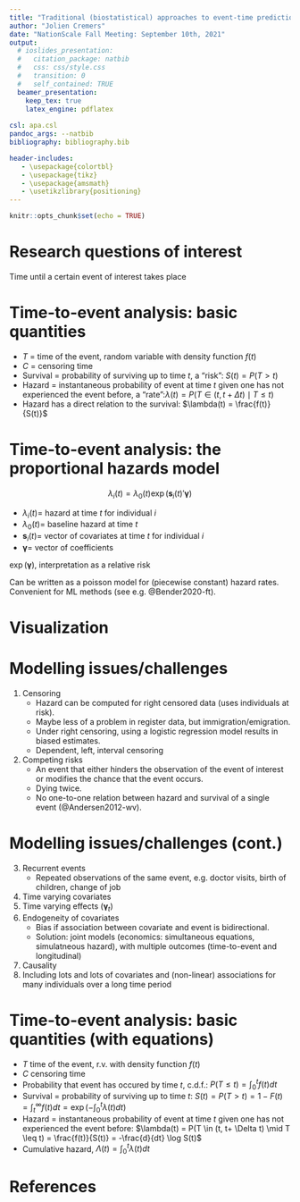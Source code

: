 ```yaml
--- 
title: "Traditional (biostatistical) approaches to event-time prediction"
author: "Jolien Cremers"
date: "NationScale Fall Meeting: September 10th, 2021"
output:
  # ioslides_presentation:
  #   citation_package: natbib
  #   css: css/style.css
  #   transition: 0
  #   self_contained: TRUE
  beamer_presentation:
    keep_tex: true
    latex_engine: pdflatex
    
csl: apa.csl
pandoc_args: --natbib
bibliography: bibliography.bib

header-includes:
   - \usepackage{colortbl}   
   - \usepackage{tikz}
   - \usepackage{amsmath}
   - \usetikzlibrary{positioning}
---
```


```r
knitr::opts_chunk$set(echo = TRUE)
```


# Research questions of interest

Time until a certain event of interest takes place

\begin{itemize}
\item What is the probability that the event does (not) take place in the next X years?
\item Are there differences in event timing between groups?
\item How do certain personal, behavioral or other characteristics affect when the event takes place in an individuals' life?
\end{itemize}

# Time-to-event analysis: basic quantities 

- $T$ = time of the event, random variable with density function $f(t)$
- $C$ = censoring time
- Survival = probability of surviving up to time $t$, a "risk":\newline
$S(t) = P(T > t)$
- Hazard = instantaneous probability of event at time $t$ given one has not experienced the event before, a "rate":\newline $\lambda(t) = P(T \in (t, t+ \Delta t) \mid T \leq t)$
- Hazard has a direct relation to the survival: $\lambda(t) = \frac{f(t)}{S(t)}$


# Time-to-event analysis: the proportional hazards model

$$\lambda_i(t) = \lambda_0(t)\exp(\boldsymbol{s}_i(t)'\boldsymbol{\gamma})$$

- $\lambda_i(t) =$ hazard at time $t$ for individual $i$
- $\lambda_0(t) =$ baseline hazard at time $t$
- $\boldsymbol{s}_i(t) =$ vector of covariates at time $t$ for individual $i$
- $\boldsymbol{\gamma} =$ vector of coefficients

$\exp(\boldsymbol{\gamma})$, interpretation as a relative risk \newline

Can be written as a poisson model for (piecewise constant) hazard rates. Convenient for ML methods (see e.g. @Bender2020-ft).


# Visualization

\begin{figure}
\centering
\includegraphics[width = \textwidth]{hazard_survival.png}
\end{figure}

# Modelling issues/challenges

1. Censoring
    - Hazard can be computed for right censored data (uses individuals at risk).
    - Maybe less of a problem in register data, but immigration/emigration.
    - Under right censoring, using a logistic regression model results in biased estimates.
    - Dependent, left, interval censoring
2. Competing risks
    - An event that either hinders the observation of the event of interest or modifies the chance that the event occurs.
    - Dying twice.
    - No one-to-one relation between hazard and survival of a single event (@Andersen2012-wv).


# Modelling issues/challenges (cont.)
3. Recurrent events
    - Repeated observations of the same event, e.g. doctor visits, birth of children, change of job
4. Time varying covariates
5. Time varying effects ($\boldsymbol{\gamma}_t$)
6. Endogeneity of covariates
    - Bias if association between covariate and event is bidirectional.
    - Solution: joint models (economics: simultaneous equations, simulatneous hazard), with multiple outcomes (time-to-event and longitudinal)
7. Causality
8. Including lots and lots of covariates and (non-linear) associations for many individuals over a long time period

# 

# Time-to-event analysis: basic quantities (with equations)

- $T$ time of the event, r.v. with density function $f(t)$
- $C$ censoring time
- Probability that event has occured by time $t$, c.d.f.:\newline
$P(T\leq t) =\int_0^t f(t)dt$
- Survival = probability of surviving up to time $t$:\newline
$S (t) = P(T > t) = 1 - F(t) = \int_t^{\infty} f(t)dt = \exp(-\int_0^t \lambda(t) dt)$
- Hazard = instantaneous probability of event at time $t$ given one has not experienced the event before: \newline $\lambda(t) = P(T \in (t, t+ \Delta t) \mid T \leq t) = \frac{f(t)}{S(t)} = -\frac{d}{dt} \log S(t)$
- Cumulative hazard, $\Lambda(t) = \int_0^t\lambda(t)dt$


# References

